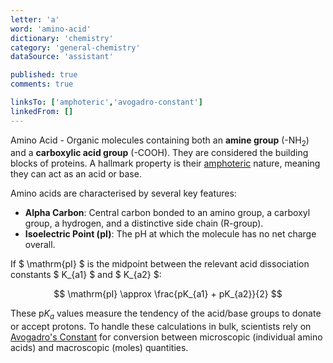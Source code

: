 ```yaml
---
letter: 'a'
word: 'amino-acid'
dictionary: 'chemistry'
category: 'general-chemistry'
dataSource: 'assistant'

published: true
comments: true

linksTo: ['amphoteric','avogadro-constant']
linkedFrom: []
---
```


<a id="amino_acid">Amino Acid</a> - Organic molecules containing both an **amine group** (-NH<sub>2</sub>) and a **carboxylic acid group** (-COOH). They are considered the building blocks of proteins. A hallmark property is their [amphoteric](#amphoteric) nature, meaning they can act as an acid or base.

Amino acids are characterised by several key features:

- **Alpha Carbon**: Central carbon bonded to an amino group, a carboxyl group, a hydrogen, and a distinctive side chain (R-group).
- **Isoelectric Point (pI)**: The pH at which the molecule has no net charge overall.

If $ \mathrm{pI} $ is the midpoint between the relevant acid dissociation constants $ K_{a1} $ and $ K_{a2} $:

$$
\mathrm{pI} \approx \frac{pK_{a1} + pK_{a2}}{2}
$$

These p$K_a$ values measure the tendency of the acid/base groups to donate or accept protons. To handle these calculations in bulk, scientists rely on [Avogadro's Constant](#avogadro_constant) for conversion between microscopic (individual amino acids) and macroscopic (moles) quantities.
